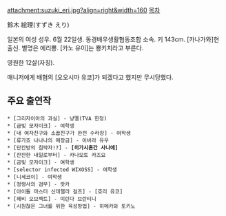 attachment:suzuki_eri.jpg?align=right&width=160
[[목차]]

鈴木 絵理(すずき えり)

일본의 여성 성우. 6월 22일생. 동경배우생활협동조합 소속.
키 143cm. [카나가와]현 출신. 별명은 에리뿅. [카노 유이]는 뿅키치라고 부른다.

영원한 12살(자칭).

매니저에게 배협의 [오오시마 유코]가 되겠다고 했지만 무시당했다.

== 주요 출연작 ==
 * [그리자이아의 과실] - 냥멜(TVA 한정)
 * [금빛 모자이크] - 여학생
 * [내 여자친구와 소꿉친구가 완전 수라장] - 여학생
 * [류가죠 나나나의 매장금] - 이바라 유우
 * [단칸방의 침략자!?] - '''[히가시혼간 사나에]'''
 * [잔잔한 내일로부터] - 카나모토 카즈요
 * [금빛 모자이크] - 여학생
 * [selector infected WIXOSS] - 여학생
 * [니세코이] - 여학생
 * [정령사의 검무] - 랏카
 * [아이돌 마스터 신데렐라 걸즈] - [호리 유코]
 * [헤비 오브젝트] - 미린다 브란티니
 * [시원찮은 그녀를 위한 육성방법] - 히메카와 토키노
